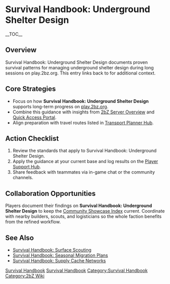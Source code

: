 {{Short description|Survival Handbook: Underground Shelter Design documents proven survival patterns for managing underground shelter design during long sessions on play}}
= Survival Handbook: Underground Shelter Design =
{{2bZ Navbox}}
__TOC__

== Overview ==
Survival Handbook: Underground Shelter Design documents proven survival patterns for
managing underground shelter design during long sessions on play.2bz.org. This entry links
back to [[Category:Survival Handbook|Survival Handbook]] for additional context.

== Core Strategies ==
* Focus on how '''Survival Handbook: Underground Shelter Design''' supports long-term progress on [[play.2bz.org]].
* Combine this guidance with insights from [[2bZ Server Overview]] and [[Quick Access Portal]].
* Align preparation with travel routes listed in [[Transport Planner Hub]].

== Action Checklist ==
# Review the [[Category:Survival Handbook|Survival Handbook]] standards that apply to Survival Handbook: Underground Shelter Design.
# Apply the guidance at your current base and log results on the [[Player Support Hub]].
# Share feedback with teammates via in-game chat or the community channels.

== Collaboration Opportunities ==
Players document their findings on '''Survival Handbook: Underground Shelter Design''' to
keep the [[Community Showcase Index]] current. Coordinate with nearby builders, scouts,
and logisticians so the whole faction benefits from the refined workflow.

== See Also ==
* [[Survival Handbook: Surface Scouting]]
* [[Survival Handbook: Seasonal Migration Plans]]
* [[Survival Handbook: Supply Cache Networks]]

[[Category:Survival Handbook]]
[[Category:2bZ Wiki]]
